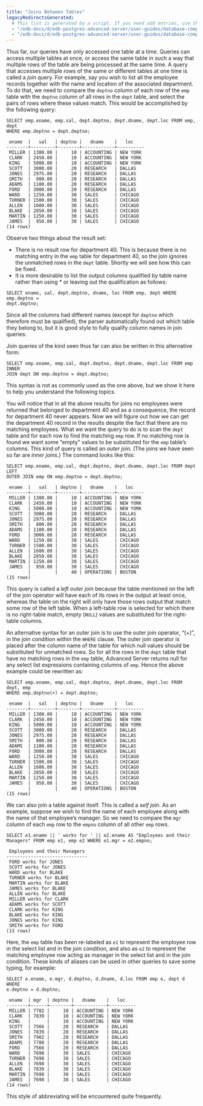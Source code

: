 ```yaml
---
title: "Joins Between Tables"
legacyRedirectsGenerated:
  # This list is generated by a script. If you need add entries, use the `legacyRedirects` key.
  - "/edb-docs/d/edb-postgres-advanced-server/user-guides/database-compatibility-for-oracle-developers-guide/9.6/Database_Compatibility_for_Oracle_Developers_Guide_v9.6.1.014.html"
  - "/edb-docs/d/edb-postgres-advanced-server/user-guides/database-compatibility-for-oracle-developers-guide/9.5/Database_Compatibility_for_Oracle_Developers_Guide.1.014.html"
---
```


<div id="joins_between_tables" class="registered_link"></div>

Thus far, our queries have only accessed one table at a time. Queries can access multiple tables at once, or access the same table in such a way that multiple rows of the table are being processed at the same time. A query that accesses multiple rows of the same or different tables at one time is called a *join* query. For example, say you wish to list all the employee records together with the name and location of the associated department. To do that, we need to compare the `deptno` column of each row of the `emp` table with the `deptno` column of all rows in the `dept` table, and select the pairs of rows where these values match. This would be accomplished by the following query:

```text
SELECT emp.ename, emp.sal, dept.deptno, dept.dname, dept.loc FROM emp, dept
WHERE emp.deptno = dept.deptno;

 ename  |   sal   | deptno |   dname    |   loc
--------+---------+--------+------------+----------
 MILLER | 1300.00 |     10 | ACCOUNTING | NEW YORK
 CLARK  | 2450.00 |     10 | ACCOUNTING | NEW YORK
 KING   | 5000.00 |     10 | ACCOUNTING | NEW YORK
 SCOTT  | 3000.00 |     20 | RESEARCH   | DALLAS
 JONES  | 2975.00 |     20 | RESEARCH   | DALLAS
 SMITH  |  800.00 |     20 | RESEARCH   | DALLAS
 ADAMS  | 1100.00 |     20 | RESEARCH   | DALLAS
 FORD   | 3000.00 |     20 | RESEARCH   | DALLAS
 WARD   | 1250.00 |     30 | SALES      | CHICAGO
 TURNER | 1500.00 |     30 | SALES      | CHICAGO
 ALLEN  | 1600.00 |     30 | SALES      | CHICAGO
 BLAKE  | 2850.00 |     30 | SALES      | CHICAGO
 MARTIN | 1250.00 |     30 | SALES      | CHICAGO
 JAMES  |  950.00 |     30 | SALES      | CHICAGO
(14 rows)
```

Observe two things about the result set:

-   There is no result row for department 40. This is because there is no matching entry in the `emp` table for department 40, so the join ignores the unmatched rows in the `dept` table. Shortly we will see how this can be fixed.
-   It is more desirable to list the output columns qualified by table name rather than using \* or leaving out the qualification as follows:

```text
SELECT ename, sal, dept.deptno, dname, loc FROM emp, dept WHERE emp.deptno =
dept.deptno;
```

Since all the columns had different names (except for `deptno` which therefore must be qualified), the parser automatically found out which table they belong to, but it is good style to fully qualify column names in join queries:

Join queries of the kind seen thus far can also be written in this alternative form:

```text
SELECT emp.ename, emp.sal, dept.deptno, dept.dname, dept.loc FROM emp INNER
JOIN dept ON emp.deptno = dept.deptno;
```

This syntax is not as commonly used as the one above, but we show it here to help you understand the following topics.

You will notice that in all the above results for joins no employees were returned that belonged to department 40 and as a consequence, the record for department 40 never appears. Now we will figure out how we can get the department 40 record in the results despite the fact that there are no matching employees. What we want the query to do is to scan the `dept` table and for each row to find the matching `emp` row. If no matching row is found we want some “empty” values to be substituted for the `emp` table’s columns. This kind of query is called an *outer join*. (The joins we have seen so far are *inner joins*.) The command looks like this:

```text
SELECT emp.ename, emp.sal, dept.deptno, dept.dname, dept.loc FROM dept LEFT
OUTER JOIN emp ON emp.deptno = dept.deptno;

 ename  |   sal   | deptno |   dname    |   loc
--------+---------+--------+------------+----------
 MILLER | 1300.00 |     10 | ACCOUNTING | NEW YORK
 CLARK  | 2450.00 |     10 | ACCOUNTING | NEW YORK
 KING   | 5000.00 |     10 | ACCOUNTING | NEW YORK
 SCOTT  | 3000.00 |     20 | RESEARCH   | DALLAS
 JONES  | 2975.00 |     20 | RESEARCH   | DALLAS
 SMITH  |  800.00 |     20 | RESEARCH   | DALLAS
 ADAMS  | 1100.00 |     20 | RESEARCH   | DALLAS
 FORD   | 3000.00 |     20 | RESEARCH   | DALLAS
 WARD   | 1250.00 |     30 | SALES      | CHICAGO
 TURNER | 1500.00 |     30 | SALES      | CHICAGO
 ALLEN  | 1600.00 |     30 | SALES      | CHICAGO
 BLAKE  | 2850.00 |     30 | SALES      | CHICAGO
 MARTIN | 1250.00 |     30 | SALES      | CHICAGO
 JAMES  |  950.00 |     30 | SALES      | CHICAGO
        |         |     40 | OPERATIONS | BOSTON
(15 rows)
```

This query is called a *left outer join* because the table mentioned on the left of the join operator will have each of its rows in the output at least once, whereas the table on the right will only have those rows output that match some row of the left table. When a left-table row is selected for which there is no right-table match, empty (`NULL`) values are substituted for the right-table columns.

An alternative syntax for an outer join is to use the outer join operator, “(+)”, in the join condition within the `WHERE` clause. The outer join operator is placed after the column name of the table for which null values should be substituted for unmatched rows. So for all the rows in the `dept` table that have no matching rows in the `emp` table, Advanced Server returns null for any select list expressions containing columns of `emp`. Hence the above example could be rewritten as:

```text
SELECT emp.ename, emp.sal, dept.deptno, dept.dname, dept.loc FROM dept, emp
WHERE emp.deptno(+) = dept.deptno;

 ename  |   sal   | deptno |   dname    |   loc
--------+---------+--------+------------+----------
 MILLER | 1300.00 |     10 | ACCOUNTING | NEW YORK
 CLARK  | 2450.00 |     10 | ACCOUNTING | NEW YORK
 KING   | 5000.00 |     10 | ACCOUNTING | NEW YORK
 SCOTT  | 3000.00 |     20 | RESEARCH   | DALLAS
 JONES  | 2975.00 |     20 | RESEARCH   | DALLAS
 SMITH  |  800.00 |     20 | RESEARCH   | DALLAS
 ADAMS  | 1100.00 |     20 | RESEARCH   | DALLAS
 FORD   | 3000.00 |     20 | RESEARCH   | DALLAS
 WARD   | 1250.00 |     30 | SALES      | CHICAGO
 TURNER | 1500.00 |     30 | SALES      | CHICAGO
 ALLEN  | 1600.00 |     30 | SALES      | CHICAGO
 BLAKE  | 2850.00 |     30 | SALES      | CHICAGO
 MARTIN | 1250.00 |     30 | SALES      | CHICAGO
 JAMES  |  950.00 |     30 | SALES      | CHICAGO
        |         |     40 | OPERATIONS | BOSTON
(15 rows)
```

We can also join a table against itself. This is called a *self join*. As an example, suppose we wish to find the name of each employee along with the name of that employee’s manager. So we need to compare the `mgr` column of each `emp` row to the `empno` column of all other `emp` rows.

```text
SELECT e1.ename || ' works for ' || e2.ename AS "Employees and their
Managers" FROM emp e1, emp e2 WHERE e1.mgr = e2.empno;

 Employees and their Managers
------------------------------
 FORD works for JONES
 SCOTT works for JONES
 WARD works for BLAKE
 TURNER works for BLAKE
 MARTIN works for BLAKE
 JAMES works for BLAKE
 ALLEN works for BLAKE
 MILLER works for CLARK
 ADAMS works for SCOTT
 CLARK works for KING
 BLAKE works for KING
 JONES works for KING
 SMITH works for FORD
(13 rows)
```

Here, the `emp` table has been re-labeled as `e1` to represent the employee row in the select list and in the join condition, and also as `e2` to represent the matching employee row acting as manager in the select list and in the join condition. These kinds of aliases can be used in other queries to save some typing, for example:

```text
SELECT e.ename, e.mgr, d.deptno, d.dname, d.loc FROM emp e, dept d WHERE
e.deptno = d.deptno;

 ename  | mgr  | deptno |   dname    |   loc
--------+------+--------+------------+----------
 MILLER | 7782 |     10 | ACCOUNTING | NEW YORK
 CLARK  | 7839 |     10 | ACCOUNTING | NEW YORK
 KING   |      |     10 | ACCOUNTING | NEW YORK
 SCOTT  | 7566 |     20 | RESEARCH   | DALLAS
 JONES  | 7839 |     20 | RESEARCH   | DALLAS
 SMITH  | 7902 |     20 | RESEARCH   | DALLAS
 ADAMS  | 7788 |     20 | RESEARCH   | DALLAS
 FORD   | 7566 |     20 | RESEARCH   | DALLAS
 WARD   | 7698 |     30 | SALES      | CHICAGO
 TURNER | 7698 |     30 | SALES      | CHICAGO
 ALLEN  | 7698 |     30 | SALES      | CHICAGO
 BLAKE  | 7839 |     30 | SALES      | CHICAGO
 MARTIN | 7698 |     30 | SALES      | CHICAGO
 JAMES  | 7698 |     30 | SALES      | CHICAGO
(14 rows)
```

This style of abbreviating will be encountered quite frequently.
